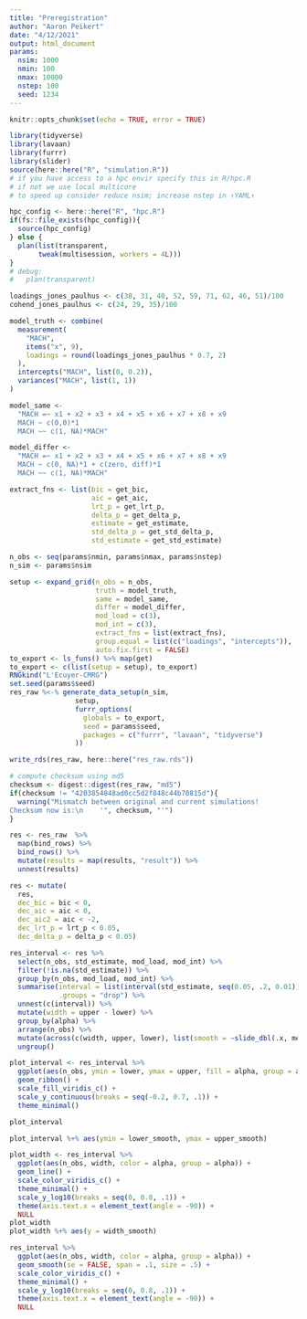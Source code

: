 ```yaml
---
title: "Preregistration"
author: "Aaron Peikert"
date: "4/12/2021"
output: html_document
params:
  nsim: 1000
  nmin: 100
  nmax: 10000
  nstep: 100
  seed: 1234
---
```


```r
knitr::opts_chunk$set(echo = TRUE, error = TRUE)

library(tidyverse)
library(lavaan)
library(furrr)
library(slider)
source(here::here("R", "simulation.R"))
# if you have access to a hpc envir specify this in R/hpc.R
# if not we use local multicore
# to speed up consider reduce nsim; increase nstep in ↑YAML↑

hpc_config <- here::here("R", "hpc.R")
if(fs::file_exists(hpc_config)){
  source(hpc_config)
} else {
  plan(list(transparent,
       tweak(multisession, workers = 4L)))
}
# debug:
#   plan(transparent)
```

```r
loadings_jones_paulhus <- c(38, 31, 40, 52, 59, 71, 62, 46, 51)/100
cohend_jones_paulhus <- c(24, 29, 35)/100
```

```r
model_truth <- combine(
  measurement(
    "MACH",
    items("x", 9),
    loadings = round(loadings_jones_paulhus * 0.7, 2)
  ),
  intercepts("MACH", list(0, 0.2)),
  variances("MACH", list(1, 1))
)

model_same <- 
  "MACH =~ x1 + x2 + x3 + x4 + x5 + x6 + x7 + x8 + x9
  MACH ~ c(0,0)*1
  MACH ~~ c(1, NA)*MACH"

model_differ <- 
  "MACH =~ x1 + x2 + x3 + x4 + x5 + x6 + x7 + x8 + x9
  MACH ~ c(0, NA)*1 + c(zero, diff)*1
  MACH ~~ c(1, NA)*MACH"
```

```r
extract_fns <- list(bic = get_bic, 
                    aic = get_aic,
                    lrt_p = get_lrt_p,
                    delta_p = get_delta_p,
                    estimate = get_estimate,
                    std_delta_p = get_std_delta_p,
                    std_estimate = get_std_estimate)

n_obs <- seq(params$nmin, params$nmax, params$nstep)
n_sim <- params$nsim

setup <- expand_grid(n_obs = n_obs,
                     truth = model_truth,
                     same = model_same,
                     differ = model_differ,
                     mod_load = c(3),
                     mod_int = c(3),
                     extract_fns = list(extract_fns),
                     group.equal = list(c("loadings", "intercepts")),
                     auto.fix.first = FALSE)
to_export <- ls_funs() %>% map(get)
to_export <- c(list(setup = setup), to_export)
RNGkind("L'Ecuyer-CMRG")
set.seed(params$seed)
res_raw %<-% generate_data_setup(n_sim,
                setup,
                furrr_options(
                  globals = to_export,
                  seed = params$seed,
                  packages = c("furrr", "lavaan", "tidyverse")
                ))
```

```r
write_rds(res_raw, here::here("res_raw.rds"))
```

```r
# compute checksum using md5
checksum <- digest::digest(res_raw, "md5")
if(checksum != "4203854848ad0cc5d2f848c44b70815d"){
  warning("Mismatch between original and current simulations!
Checksum now is:\n    '", checksum, "'")
}
```

```r
res <- res_raw  %>%
  map(bind_rows) %>% 
  bind_rows() %>% 
  mutate(results = map(results, "result")) %>% 
  unnest(results)

res <- mutate(
  res,
  dec_bic = bic < 0,
  dec_aic = aic < 0,
  dec_aic2 = aic < -2,
  dec_lrt_p = lrt_p < 0.05,
  dec_delta_p = delta_p < 0.05)

res_interval <- res %>%
  select(n_obs, std_estimate, mod_load, mod_int) %>% 
  filter(!is.na(std_estimate)) %>% 
  group_by(n_obs, mod_load, mod_int) %>% 
  summarise(interval = list(interval(std_estimate, seq(0.05, .2, 0.01))), 
            .groups = "drop") %>% 
  unnest(c(interval)) %>% 
  mutate(width = upper - lower) %>% 
  group_by(alpha) %>% 
  arrange(n_obs) %>% 
  mutate(across(c(width, upper, lower), list(smooth = ~slide_dbl(.x, mean, na.rm = TRUE, .before = 2, .after = 0, .complete = FALSE)))) %>% 
  ungroup()
```

```r
plot_interval <- res_interval %>% 
  ggplot(aes(n_obs, ymin = lower, ymax = upper, fill = alpha, group = alpha)) + 
  geom_ribbon() +
  scale_fill_viridis_c() +
  scale_y_continuous(breaks = seq(-0.2, 0.7, .1)) +
  theme_minimal()

plot_interval

plot_interval %+% aes(ymin = lower_smooth, ymax = upper_smooth)
```

```r
plot_width <- res_interval %>% 
  ggplot(aes(n_obs, width, color = alpha, group = alpha)) +
  geom_line() +
  scale_color_viridis_c() +
  theme_minimal() +
  scale_y_log10(breaks = seq(0, 0.8, .1)) +
  theme(axis.text.x = element_text(angle = -90)) +
  NULL
plot_width
plot_width %+% aes(y = width_smooth)
```
```r
res_interval %>% 
  ggplot(aes(n_obs, width, color = alpha, group = alpha)) +
  geom_smooth(se = FALSE, span = .1, size = .5) +
  scale_color_viridis_c() +
  theme_minimal() +
  scale_y_log10(breaks = seq(0, 0.8, .1)) +
  theme(axis.text.x = element_text(angle = -90)) +
  NULL
```


